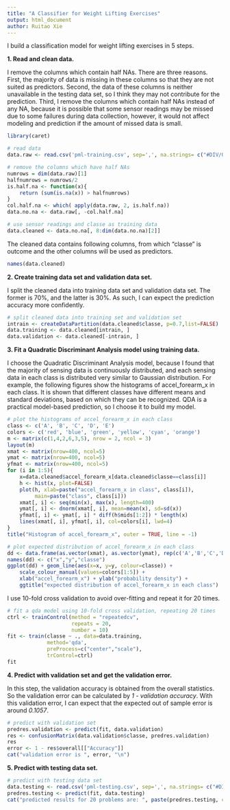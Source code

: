 ```yaml
---
title: "A Classifier for Weight Lifting Exercises"
output: html_document
author: Ruitao Xie
---
```


I build a classification model for weight lifting exercises in 5 steps.

**1. Read and clean data.**

I remove the columns which contain half NAs. There are three reasons. First, the majority of data is missing in these columns so that they are not suited as predictors. Second, the data of these columns is neither unavailable in the testing data set, so I think they may not contribute for the prediction.
Third, I remove the columns which contain half NAs instead of any NA, because it is possible that some sensor readings may be missed due to some failures during data collection, however, it would not affect modeling and prediction if the amount of missed data is small.

```r
library(caret)

# read data
data.raw <- read.csv('pml-training.csv', sep=',', na.strings= c("#DIV/0!", "NA", " ", ""))

# remove the columns which have half NAs
numrows = dim(data.raw)[1]
halfnumrows = numrows/2
is.half.na <- function(x){
    return (sum(is.na(x)) > halfnumrows)
}
col.half.na <- which( apply(data.raw, 2, is.half.na))
data.no.na <- data.raw[, -col.half.na]

# use sensor readings and classe as training data
data.cleaned <- data.no.na[, 8:dim(data.no.na)[2]]
```

The cleaned data contains following columns, from which "classe" is outcome and the other columns will be used as predictors. 

```r
names(data.cleaned)
```

**2. Create training data set and validation data set.**

I split the cleaned data into training data set and validation data set. The former is 70%, and the latter is 30%. As such, I can expect the prediction accuracy more confidently.


```r
# split cleaned data into training set and validation set
intrain <- createDataPartition(data.cleaned$classe, p=0.7,list=FALSE)
data.training <- data.cleaned[intrain, ]
data.validation <- data.cleaned[-intrain, ]
```

**3. Fit a Quadratic Discriminant Analysis model using training data.**

I choose the Quadratic Discriminant Analysis model, because I found that the majority of sensing data is continuously distributed, and each sensing data in each class is distributed very similar to Gaussian distribution. For example, the following figures show the histograms of accel_forearm_x in each class. It is shown that different classes have different means and standard deviations, based on which they can be recognized. QDA is a practical model-based prediction, so I choose it to build my model.

```r
# plot the histograms of accel_forearm_x in each class
class <- c('A', 'B', 'C', 'D', 'E')
colors <- c('red', 'blue', 'green', 'yellow', 'cyan', 'orange')
m <- matrix(c(1,4,2,6,3,5), nrow = 2, ncol = 3)
layout(m)
xmat <- matrix(nrow=400, ncol=5)
ymat <- matrix(nrow=400, ncol=5)
yfmat <- matrix(nrow=400, ncol=5)
for (i in 1:5){
    x=data.cleaned$accel_forearm_x[data.cleaned$classe==class[i]]
    h <- hist(x, plot=FALSE)    
    plot(h, xlab=paste("accel_forearm_x in class", class[i]), 
         main=paste("class", class[i]))    
    xmat[, i] <- seq(min(x), max(x), length=400) 
    ymat[, i] <- dnorm(xmat[, i], mean=mean(x), sd=sd(x))
    yfmat[, i] <- ymat[, i] * diff(h$mids[1:2]) * length(x)
    lines(xmat[, i], yfmat[, i], col=colors[i], lwd=4)
}
title("Histogram of accel_forearm_x", outer = TRUE, line = -1)
```

```r
# plot expected distribution of accel_forearm_x in each class
dd <- data.frame(as.vector(xmat), as.vector(ymat), rep(c('A','B','C','D','E'), each = 400) )
names(dd) <- c("x","y","classe")
ggplot(dd) + geom_line(aes(x=x, y=y, colour=classe)) +
    scale_colour_manual(values=colors[1:5]) +
    xlab("accel_forearm_x") + ylab("probability density") +
    ggtitle("expected distribution of accel_forearm_x in each class")
```

I use 10-fold cross validation to avoid over-fitting and repeat it for 20 times.

```r
# fit a qda model using 10-fold cross validation, repeating 20 times 
ctrl <- trainControl(method = "repeatedcv", 
                     repeats = 20,
                     number = 10)
fit <- train(classe ~ ., data=data.training, 
             method='qda',
             preProcess=c("center","scale"),
             trControl=ctrl)
fit
```

**4. Predict with validation set and get the validation error.**

In this step, the validation accuracy is obtained from the overall statistics. So the validation error can be calculated by *1 - validation accuracy*. With this validation error, I can expect that the expected out of sample error is around *0.1057*.

```r
# predict with validation set
predres.validation <- predict(fit, data.validation)
res <- confusionMatrix(data.validation$classe, predres.validation)
res
error <- 1 - res$overall[["Accuracy"]]
cat("validation error is ", error, "\n")
```

**5. Predict with testing data set.**

```r
# predict with testing data set
data.testing <- read.csv('pml-testing.csv', sep=',', na.strings= c("#DIV/0!", "NA", " ", ""))
predres.testing <- predict(fit, data.testing)
cat("predicted results for 20 problems are: ", paste(predres.testing, collapse=" "))
```

